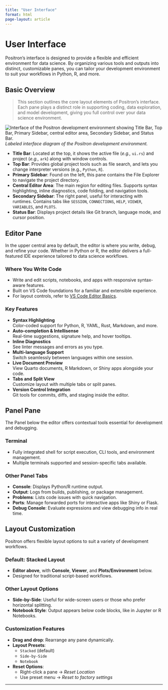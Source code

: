 ```yaml
---
title: "User Interface"
format: html
page-layout: article
---
```


# User Interface

Positron's interface is designed to provide a flexible and efficient environment for data science. By organizing various tools and outputs into distinct, customizable panes, you can tailor your development environment to suit your workflows in Python, R, and more.

## Basic Overview

> This section outlines the core layout elements of Positron’s interface. Each pane plays a distinct role in supporting coding, data exploration, and model development, giving you full control over your data science environment.

![Interface of the Positron development environment showing Title Bar, Top Bar, Primary Sidebar, central editor area, Secondary Sidebar, and Status Bar.](https://github.com/user-attachments/assets/19654254-1ae6-4447-8e98-e3b26882ee42)
*Labeled interface diagram of the Positron development environment.*

- **Title Bar**: Located at the top, it shows the active file (_e.g.,_ `ui.rs`) and project (_e.g.,_ `ark`) along with window controls.
- **Top Bar**: Provides global project tools such as file search, and lets you change interpreter versions (e.g., `Python`, `R`).
- **Primary Sidebar**: Found on the left, this pane contains the File Explorer to navigate the project directory.
- **Central Editor Area**: The main region for editing files. Supports syntax highlighting, inline diagnostics, code folding, and navigation tools.
- **Secondary Sidebar**: The right panel, useful for interacting with runtimes. Contains tabs like `SESSION`, `CONNECTIONS`, `HELP`, `VIEWER`, `VARIABLES`, and `PLOTS`.
- **Status Bar**: Displays project details like Git branch, language mode, and cursor position.

## Editor Pane

In the upper central area by default, the editor is where you write, debug, and refine your code. Whether in Python or R, the editor delivers a full-featured IDE experience tailored to data science workflows.

### Where You Write Code

- Write and edit scripts, notebooks, and apps with responsive syntax-aware features.
- Built on VS Code foundations for a familiar and extensible experience.
- For layout controls, refer to [VS Code Editor Basics](https://code.visualstudio.com/docs/editor/basics).

### Key Features

- **Syntax Highlighting**  
  Color-coded support for Python, R, YAML, Rust, Markdown, and more.
- **Auto-completion & Intellisense**  
  Real-time suggestions, signature help, and hover tooltips.
- **Inline Diagnostics**  
  See linter messages and errors as you type.
- **Multi-language Support**  
  Switch seamlessly between languages within one session.
- **Live Document Preview**  
  View Quarto documents, R Markdown, or Shiny apps alongside your code.
- **Tabs and Split View**  
  Customize layout with multiple tabs or split panes.
- **Version Control Integration**  
  Git tools for commits, diffs, and staging inside the editor.

## Panel Pane

The Panel below the editor offers contextual tools essential for development and debugging.

### Terminal

- Fully integrated shell for script execution, CLI tools, and environment management.
- Multiple terminals supported and session-specific tabs available.

### Other Panel Tabs

- **Console**: Displays Python/R runtime output.
- **Output**: Logs from builds, publishing, or package management.
- **Problems**: Lists code issues with quick navigation.
- **Ports**: Manage forwarded ports for interactive apps like Shiny or Flask.
- **Debug Console**: Evaluate expressions and view debugging info in real time.

## Layout Customization

Positron offers flexible layout options to suit a variety of development workflows.

### Default: Stacked Layout

- **Editor above**, with **Console**, **Viewer**, and **Plots/Environment** below.
- Designed for traditional script-based workflows.

### Other Layout Options

- **Side-by-Side**: Useful for wide-screen users or those who prefer horizontal splitting.
- **Notebook Style**: Output appears below code blocks, like in Jupyter or R Notebooks.

### Customization Features

- **Drag and drop**: Rearrange any pane dynamically.
- **Layout Presets**:
  - `Stacked` (default)
  - `Side-by-Side`
  - `Notebook`
- **Reset Options**:
  - Right-click a pane → _Reset Location_
  - Use preset menu → _Reset to factory settings_

---